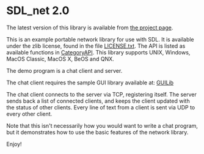 = SDL_net 2.0 =

The latest version of this library is available from [https://www.libsdl.org/projects/SDL_net/ the project page].

This is an example portable network library for use with SDL.
It is available under the zlib license, found in the file [https://github.com/libsdl-org/SDL_net/blob/main/LICENSE.txt LICENSE.txt].
The API is listed as available functions in [[CategoryAPI]].
This library supports UNIX, Windows, MacOS Classic, MacOS X,
BeOS and QNX.

The demo program is a chat client and server.

The chat client requires the sample GUI library available at: [https://www.libsdl.org/projects/GUIlib/ GUILib]

The chat client connects to the server via TCP, registering itself.
The server sends back a list of connected clients, and keeps the
client updated with the status of other clients.
Every line of text from a client is sent via UDP to every other client.

Note that this isn't necessarily how you would want to write a chat
program, but it demonstrates how to use the basic features of the 
network library.

Enjoy!